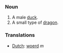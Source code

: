 === Noun ===

# A male [[duck]].
# A small type of [[dragon]].

===Translations===
*[[Dutch]]: [[woerd]] ''m''